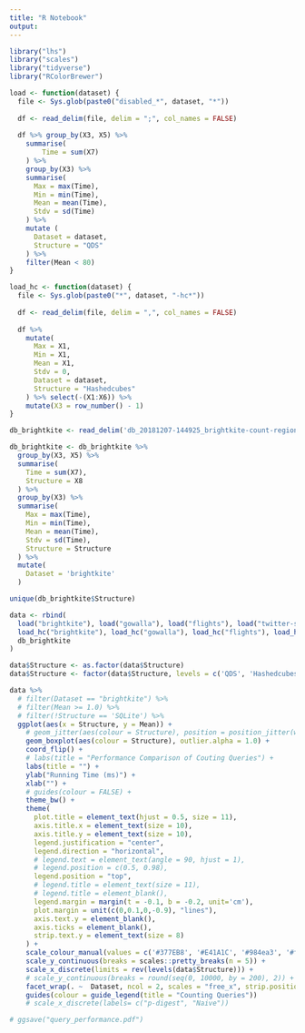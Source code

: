 ```yaml
---
title: "R Notebook"
output: 
---
```


```r
library("lhs")
library("scales")
library("tidyverse")
library("RColorBrewer")
```

```r
load <- function(dataset) {
  file <- Sys.glob(paste0("disabled_*", dataset, "*"))
  
  df <- read_delim(file, delim = ";", col_names = FALSE)
  
  df %>% group_by(X3, X5) %>%
    summarise(
        Time = sum(X7)
    ) %>% 
    group_by(X3) %>%
    summarise(
      Max = max(Time),
      Min = min(Time),
      Mean = mean(Time),
      Stdv = sd(Time)
    ) %>% 
    mutate (
      Dataset = dataset,
      Structure = "QDS"
    ) %>% 
    filter(Mean < 80)
}
```

```r
load_hc <- function(dataset) {
  file <- Sys.glob(paste0("*", dataset, "-hc*"))
  
  df <- read_delim(file, delim = ",", col_names = FALSE)
  
  df %>% 
    mutate(
      Max = X1,
      Min = X1,
      Mean = X1,
      Stdv = 0,
      Dataset = dataset,
      Structure = "Hashedcubes"
    ) %>% select(-(X1:X6)) %>%
    mutate(X3 = row_number() - 1)
}
```

```r
db_brightkite <- read_delim('db_20181207-144925_brightkite-count-region.csv', delim = ';', col_names = FALSE)

db_brightkite <- db_brightkite %>%
  group_by(X3, X5) %>%
  summarise(
    Time = sum(X7),
    Structure = X8
  ) %>%
  group_by(X3) %>%
  summarise(
    Max = max(Time),
    Min = min(Time),
    Mean = mean(Time),
    Stdv = sd(Time),
    Structure = Structure
  ) %>%
  mutate(
    Dataset = 'brightkite'
  )

unique(db_brightkite$Structure)
```

```r
data <- rbind(
  load("brightkite"), load("gowalla"), load("flights"), load("twitter-small"),
  load_hc("brightkite"), load_hc("gowalla"), load_hc("flights"), load_hc("twitter-small"),
  db_brightkite
)
```

```r
data$Structure <- as.factor(data$Structure)
data$Structure <- factor(data$Structure, levels = c('QDS', 'Hashedcubes', 'SQLite', 'PostgreSQL', 'MonetDB'))

data %>% 
  # filter(Dataset == "brightkite") %>%
  # filter(Mean >= 1.0) %>%
  # filter(!Structure == 'SQLite') %>%
  ggplot(aes(x = Structure, y = Mean)) + 
    # geom_jitter(aes(colour = Structure), position = position_jitter(width = .05), alpha = 0.5) +
    geom_boxplot(aes(colour = Structure), outlier.alpha = 1.0) + 
    coord_flip() + 
    # labs(title = "Performance Comparison of Couting Queries") +
    labs(title = "") +
    ylab("Running Time (ms)") +
    xlab("") +
    # guides(colour = FALSE) + 
    theme_bw() +
    theme(
      plot.title = element_text(hjust = 0.5, size = 11),
      axis.title.x = element_text(size = 10),
      axis.title.y = element_text(size = 10),
      legend.justification = "center",
      legend.direction = "horizontal",
      # legend.text = element_text(angle = 90, hjust = 1),
      # legend.position = c(0.5, 0.98),
      legend.position = "top",
      # legend.title = element_text(size = 11),
      # legend.title = element_blank(),
      legend.margin = margin(t = -0.1, b = -0.2, unit='cm'),
      plot.margin = unit(c(0,0.1,0,-0.9), "lines"),
      axis.text.y = element_blank(),
      axis.ticks = element_blank(),
      strip.text.y = element_text(size = 8)
    ) +
    scale_colour_manual(values = c('#377EB8', '#E41A1C', '#984ea3', '#ff7f00', '#4daf4a')) +
    scale_y_continuous(breaks = scales::pretty_breaks(n = 5)) +
    scale_x_discrete(limits = rev(levels(data$Structure))) +
    # scale_y_continuous(breaks = round(seq(0, 10000, by = 200), 2)) +
    facet_wrap(. ~  Dataset, ncol = 2, scales = "free_x", strip.position="right") +
    guides(colour = guide_legend(title = "Counting Queries"))
    # scale_x_discrete(labels= c("p-digest", "Naive"))

# ggsave("query_performance.pdf")
```


